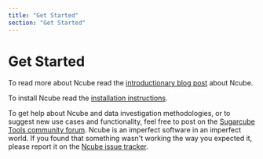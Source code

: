 ```yaml
---
title: "Get Started"
section: "Get Started"
---
```


# Get Started

To read more about Ncube read the [introductionary blog post](/ncube) about Ncube.

To install Ncube read the [installation instructions](/ncube/installation).

To get help about Ncube and data investigation methodologies, or to suggest new use cases and functionality, feel free to post on the [Sugarcube Tools community forum](https://users.sugarcubetools.net). Ncube is an imperfect software in an imperfect world. If you found that something wasn't working the way you expected it, please report it on the [Ncube issue tracker](https://github.com/critocrito/ncube/issues).
